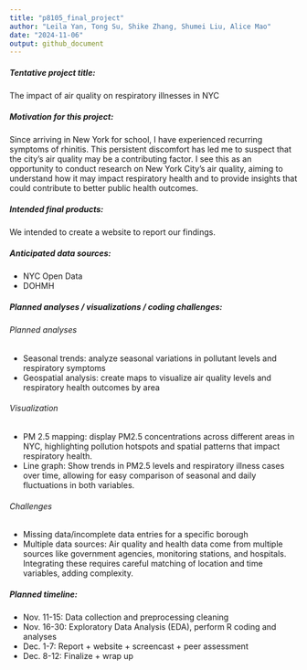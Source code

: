 ```yaml
---
title: "p8105_final_project"
author: "Leila Yan, Tong Su, Shike Zhang, Shumei Liu, Alice Mao"
date: "2024-11-06"
output: github_document
---
```


##### Tentative project title: 
The impact of air quality on respiratory illnesses in NYC

##### Motivation for this project: 
Since arriving in New York for school, I have experienced recurring symptoms of rhinitis. This persistent discomfort has led me to suspect that the city’s air quality may be a contributing factor. I see this as an opportunity to conduct research on New York City’s air quality, aiming to understand how it may impact respiratory health and to provide insights that could contribute to better public health outcomes.

##### Intended final products: 
We intended to create a website to report our findings.

##### Anticipated data sources: 
- NYC Open Data
- DOHMH

##### Planned analyses / visualizations / coding challenges:
###### Planned analyses
- Seasonal trends: analyze seasonal variations in pollutant levels and respiratory symptoms
- Geospatial analysis: create maps to visualize air quality levels and respiratory health outcomes by area

###### Visualization 
- PM 2.5 mapping: display PM2.5 concentrations across different areas in NYC, highlighting pollution hotspots and spatial patterns that impact respiratory health.
- Line graph: Show trends in PM2.5 levels and respiratory illness cases over time, allowing for easy comparison of seasonal and daily fluctuations in both variables.

###### Challenges
- Missing data/incomplete data entries for a specific borough
- Multiple data sources: Air quality and health data come from multiple sources like government agencies, monitoring stations, and hospitals. Integrating these requires careful matching of location and time variables, adding complexity.

##### Planned timeline:
- Nov. 11-15: Data collection and preprocessing cleaning
- Nov. 16-30: Exploratory Data Analysis (EDA), perform R coding and analyses
- Dec. 1-7: Report + website + screencast + peer assessment
- Dec. 8-12: Finalize + wrap up


